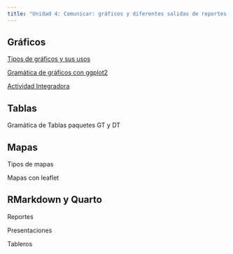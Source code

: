 ```yaml
---
title: "Unidad 4: Comunicar: gráficos y diferentes salidas de reportes con Quarto"
---
```


## Gráficos

::: slide-deck
::: slides
[Tipos de gráficos y sus usos](materiales/slides/tipos%20de%20graficos_ggplot.qmd)
:::

::: slides
[Gramática de gráficos con ggplot2](materiales/slides/gramatica_de_graficos_ggplot.qmd)
:::
:::

::: exam
[Actividad Integradora](materiales/excercise/ejercicio_ggplot.qmd)
:::

## Tablas

::: slide-deck
::: slides
Gramática de Tablas paquetes GT y DT
:::
:::

## Mapas

::: slide-deck
::: slides
Tipos de mapas
:::

::: slides
Mapas con leaflet
:::
:::

## RMarkdown y Quarto

::: slide-deck
::: slides
Reportes
:::

::: slides
Presentaciones
:::

::: slides
Tableros
:::
:::
